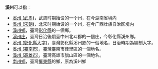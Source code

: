 '''溪州'''可以指：
*[[溪州_(武周)|溪州 (武周)]]，武周时期始设的一个州，在今湖南省境内
*[[溪州_(宋朝)|溪州 (宋朝)]]，北宋时期始设的一个州，在今广西壮族自治区境内
* [[溪州鄉|溪州鄉]]，臺灣[[彰化縣|彰化縣]]的一個鄉。
* [[溪州庄|溪州庄]]，臺灣日治後期臺中州北斗郡的一個庄，今彰化縣溪州鄉。
* [[溪州_(彰化縣大字)|溪州 (彰化縣大字)]]，臺灣彰化縣溪州鄉的一個地名，日治時期為編制大字。
* [[溪州_(臺南市)|溪州 (臺南市)]]，臺灣臺南市佳里區的一個地名。
* [[溪州_(高雄市)|溪州 (高雄市)]]，臺灣高雄市旗山區的一個地名。
* [[南州鄉|南州鄉]]，臺灣[[屏東縣|屏東縣]]的鄉，原為溪州鄉
{{Disambig|X|cat=二字州名消歧义}}